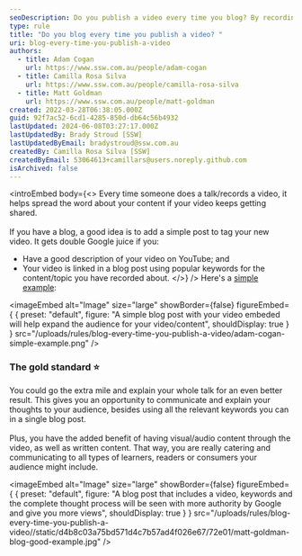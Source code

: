 ```yaml
---
seoDescription: Do you publish a video every time you blog? By recording a video and publishing it on YouTube, you're helping spread the word about your content. Consider linking your video in a simple blog post with a good description, popular keywords, and an explanation of your thoughts to expand your audience.
type: rule
title: "Do you blog every time you publish a video? "
uri: blog-every-time-you-publish-a-video
authors:
  - title: Adam Cogan
    url: https://www.ssw.com.au/people/adam-cogan
  - title: Camilla Rosa Silva
    url: https://www.ssw.com.au/people/camilla-rosa-silva
  - title: Matt Goldman
    url: https://www.ssw.com.au/people/matt-goldman
created: 2022-03-28T06:38:05.000Z
guid: 92f7ac52-6cd1-4285-850d-db64c56b4932
lastUpdated: 2024-06-08T03:27:17.000Z
lastUpdatedBy: Brady Stroud [SSW]
lastUpdatedByEmail: bradystroud@ssw.com.au
createdBy: Camilla Rosa Silva [SSW]
createdByEmail: 53064613+camillars@users.noreply.github.com
isArchived: false
---
```


<introEmbed
  body={<>
Every time someone does a talk/records a video, it helps spread the word about your content if your video keeps getting shared. \
\
If you have a blog, a good idea is to add a simple post to tag your new video. It gets double Google juice if you:

* Have a good description of your video on YouTube; and
* Your video is linked in a blog post using popular keywords for the content/topic you have recorded about.
  </>}
/>
Here's a [simple example](https://adamcogan.com/2022/03/28/tech-debt-do-you-know-the-best-way-to-handle-it/):


<imageEmbed
  alt="Image"
  size="large"
  showBorder={false}
  figureEmbed={ {
    preset: "default",
    figure: "A simple blog post with your video embeded will help expand the audience for your video/content",
    shouldDisplay: true
  } }
  src="/uploads/rules/blog-every-time-you-publish-a-video/adam-cogan-simple-example.png"
/>

### **The gold standard ⭐**

You could go the extra mile and explain your whole talk for an even better result. This gives you an opportunity to communicate and explain your thoughts to your audience, besides using all the relevant keywords you can in a single blog post. \
\
Plus, you have the added benefit of having visual/audio content through the video, as well as written content. That way, you are really catering and communicating to all types of learners, readers or consumers your audience might include.


<imageEmbed
  alt="Image"
  size="large"
  showBorder={false}
  figureEmbed={ {
    preset: "default",
    figure: "A blog post that includes a video, keywords and the complete thought process will be seen with more authority by Google and give you more views",
    shouldDisplay: true
  } }
  src="/uploads/rules/blog-every-time-you-publish-a-video//static/d4b8c03a75bd571d4c7b57ad4f026e67/72e01/matt-goldman-blog-good-example.jpg"
/>
